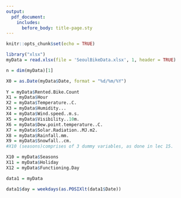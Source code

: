 ```yaml
---
output:
  pdf_document:
    includes:
      before_body: title-page.sty
---
```


```r
knitr::opts_chunk$set(echo = TRUE)
```



```r

library("xlsx")
myData = read.xlsx(file = 'SeoulBikeData.xlsx', 1, header = TRUE)

n = dim(myData)[1]

X0 = as.Date(myData$Date, format = "%d/%m/%Y")
  
Y = myData$Rented.Bike.Count
X1 = myData$Hour
X2 = myData$Temperature..C.
X3 = myData$Humidity...
X4 = myData$Wind.speed..m.s.
X5 = myData$Visibility..10m.
X6 = myData$Dew.point.temperature..C.
X7 = myData$Solar.Radiation..MJ.m2.
X8 = myData$Rainfall.mm.
X9 = myData$Snowfall..cm.
#X10 (seasons)comprises of 3 dummy variables, as done in lec 15.

X10 = myData$Seasons
X11 = myData$Holiday
X12 = myData$Functioning.Day

```

```r

data1 = myData

data1$day = weekdays(as.POSIXlt(data1$Date))

```
